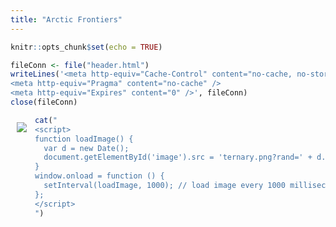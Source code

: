 ---
title: "Arctic Frontiers"
---

```{r setup, include=FALSE}
knitr::opts_chunk$set(echo = TRUE)

fileConn <- file("header.html")
writeLines('<meta http-equiv="Cache-Control" content="no-cache, no-store, must-revalidate" />
<meta http-equiv="Pragma" content="no-cache" />
<meta http-equiv="Expires" content="0" />', fileConn)
close(fileConn)
```

<img src="ternary.png" style="width=100%; padding: 10px 10px 10px 10px" align="left" id = "image">

```{r, results = "asis", echo=FALSE}
cat("
<script>
function loadImage() {
  var d = new Date();
  document.getElementById('image').src = 'ternary.png?rand=' + d.getTime() + '.png';
}
window.onload = function () {
  setInterval(loadImage, 1000); // load image every 1000 milliseconds (1 second)
};
</script>
")
```